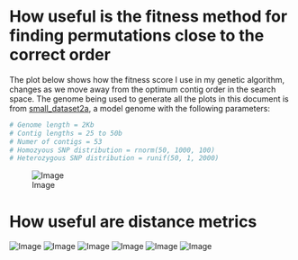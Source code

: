 How useful is the fitness method for finding permutations close to the correct order
========================================================

The plot below shows how the fitness score I use in my genetic algorithm, changes as we move away from the optimum contig order in the search space. The genome being used to generate all the plots in this document is from [small_dataset2a](https://github.com/edwardchalstrey1/fragmented_genome_with_snps/tree/master/arabidopsis_datasets/small_dataset2a), a model genome with the following parameters:

```r
# Genome length = 2Kb
# Contig lengths = 25 to 50b
# Numer of contigs = 53
# Homozyous SNP distribution = rnorm(50, 1000, 100)
# Heterozygous SNP distribution = runif(50, 1, 2000) 
```

![Image](https://github.com/edwardchalstrey1/fragmented_genome_with_snps/blob/master/arabidopsis_datasets/small_dataset2a/adjacent_swaps_Fitness_100.png?raw=true)


How useful are distance metrics
======

![Image](https://github.com/edwardchalstrey1/fragmented_genome_with_snps/blob/master/arabidopsis_datasets/small_dataset2a/adjacent_swaps_DeviationDistance_100pop_10size_0.1Kdiv.png?raw=true)
![Image](https://github.com/edwardchalstrey1/fragmented_genome_with_snps/blob/master/arabidopsis_datasets/small_dataset2a/adjacent_swaps_SquareDeviationDistance_100pop_10size_0.1Kdiv.png?raw=true)
![Image](https://github.com/edwardchalstrey1/fragmented_genome_with_snps/blob/master/arabidopsis_datasets/small_dataset2a/adjacent_swaps_HammingDistance_100pop_10size_0.1Kdiv.png?raw=true)
![Image](https://github.com/edwardchalstrey1/fragmented_genome_with_snps/blob/master/arabidopsis_datasets/small_dataset2a/adjacent_swaps_RDistance_100pop_10size_0.1Kdiv.png?raw=true)
![Image](https://github.com/edwardchalstrey1/fragmented_genome_with_snps/blob/master/arabidopsis_datasets/small_dataset2a/adjacent_swaps_LongestCommonSubsequence_100pop_10size_0.1Kdiv.png?raw=true)
![Image](https://github.com/edwardchalstrey1/fragmented_genome_with_snps/blob/master/arabidopsis_datasets/small_dataset2a/adjacent_swaps_KendallsTau_100pop_10size_0.1Kdiv_not_blank.png?raw=true)